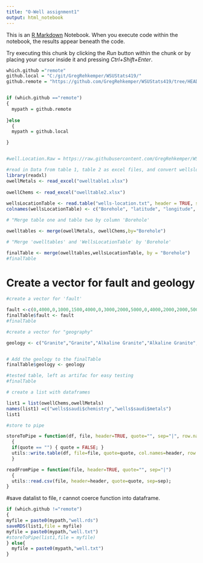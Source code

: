 ```yaml
---
title: "O-Well assignment1"
output: html_notebook
---
```


This is an [R Markdown](http://rmarkdown.rstudio.com) Notebook. When you execute code within the notebook, the results appear beneath the code. 

Try executing this chunk by clicking the *Run* button within the chunk or by placing your cursor inside it and pressing *Ctrl+Shift+Enter*. 
```r
which.github ="remote"
github.local = "C:/git/GregRehkemper/WSUStats419/"
github.remote = "https://github.com/GregRehkemper/WSUStats419/tree/HEAD/"


if (which.github =="remote")
{
  mypath = github.remote
 
}else
  {
  mypath = github.local

}


#well.Location.Raw = https://raw.githubusercontent.com/GregRehkemper/WSUStats419/main/o-well/wells-location.txt?token=ASUPSE7VGFM3RGCMWSKDPPDAFIFC2
```
```r
#read in Data from table 1, table 2 as excel files, and convert wellslocation to table from txt file and  columns  to standardize language '
library(readxl)
owellMetals <- read_excel("owelltable1.xlsx")
  
owellChems <- read_excel("owelltable2.xlsx")
  
wellsLocationTable <- read.table("wells-location.txt", header = TRUE, sep = "|", stringsAsFactors = FALSE)  
colnames(wellsLocationTable) <- c("Borehole", "latitude", "longitude", "altitude.ft")
```

```r
# "Merge table one and table two by column 'Borehole'

owelltables <- merge(owellMetals, owellChems,by="Borehole")

# "Merge 'owelltables' and 'WellsLocationTable' by 'Borehole'

finalTable <- merge(owelltables,wellsLocationTable, by = "Borehole")
#finalTable
```
# Create a vector for fault and geology

```r
#create a vector for 'fault'

fault <-c(0,4000,0,1000,1500,4000,0,3000,2000,5000,0,4000,2000,2000,5000,4000,3000,5000,10000,8000,9000,5000,0)
finalTable$fault <- fault
#finalTable

#create a vector for "geography"

geology <- c("Granite","Granite","Alkaline Granite","Alkaline Granite","Granite","Volcanic Rock","Gypsum","Alkaline Granite","Gypsum","Volcanic Rock","Alkaline Granite","Granite","Gypsum","Gypsum","Volcanic Rock","Volcanic Rock","Gypsum","Sand","Sand","Sand","Sand","Sand","Alkaline Granite")


# Add the geology to the finalTable
finalTable$geology <- geology

#tested table, left as artifac for easy testing
#finalTable


```
```r
# create a list with dataframes

list1 = list(owellChems,owellMetals)
names(list1) =c("wells$saudi$chemistry","wells$saudi$metals")
list1

```


```r
#store to pipe

storeToPipe = function(df, file, header=TRUE, quote="", sep="|", row.names=FALSE)
  {
  if(quote == "") { quote = FALSE; }
  utils::write.table(df, file=file, quote=quote, col.names=header, row.names=row.names, sep=sep);
  }

readFromPipe = function(file, header=TRUE, quote="", sep="|")
  {
  utils::read.csv(file, header=header, quote=quote, sep=sep);
}
```
#save datalist to file, r cannot coerce function into dataframe.

```r


if (which.github !="remote")
{
myfile = paste0(mypath,"well.rds")
saveRDS(list1,file = myfile)
myfile = paste0(mypath,"well.txt")
#storeToPipe(list1,file = myfile)
} else{
  myfile = paste0(mypath,"well.txt")
}
```

